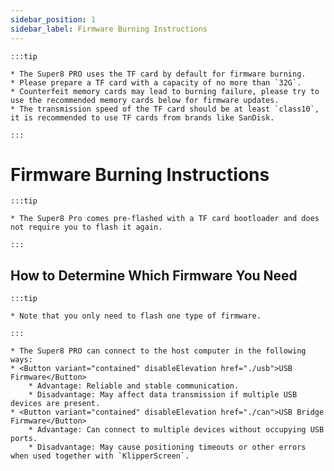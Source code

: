 ```yaml
---
sidebar_position: 1
sidebar_label: Firmware Burning Instructions
---
```


    :::tip

    * The Super8 PRO uses the TF card by default for firmware burning.
    * Please prepare a TF card with a capacity of no more than `32G`.
    * Counterfeit memory cards may lead to burning failure, please try to use the recommended memory cards below for firmware updates.
    * The transmission speed of the TF card should be at least `class10`, it is recommended to use TF cards from brands like SanDisk.

    :::

# Firmware Burning Instructions

    :::tip

    * The Super8 Pro comes pre-flashed with a TF card bootloader and does not require you to flash it again.

    :::

## How to Determine Which Firmware You Need

    :::tip

    * Note that you only need to flash one type of firmware.

    :::
    
    * The Super8 PRO can connect to the host computer in the following ways:
    * <Button variant="contained" disableElevation href="./usb">USB Firmware</Button>
        * Advantage: Reliable and stable communication.
        * Disadvantage: May affect data transmission if multiple USB devices are present.
    * <Button variant="contained" disableElevation href="./can">USB Bridge Firmware</Button>
        * Advantage: Can connect to multiple devices without occupying USB ports.
        * Disadvantage: May cause positioning timeouts or other errors when used together with `KlipperScreen`.